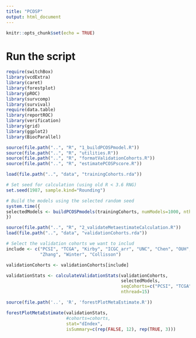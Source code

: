 ```yaml
---
title: "PCOSP"
output: html_document
---
```


```r
knitr::opts_chunk$set(echo = TRUE)
```

# Run the script

```r
require(switchBox)
library(vcdExtra)
library(caret)
library(forestplot)
library(pROC)
library(survcomp)
library(survival)
require(data.table)
library(reportROC)
library(verification)
library(grid)
library(ggplot2)
library(BiocParallel)

source(file.path("..", "R", "1_buildPCOSPmodel.R"))
source(file.path("..", "R", "utilities.R"))
source(file.path("..", "R", "formatValidationCohorts.R"))
source(file.path("..", "R", "estimatePCOSPscore.R"))
```

```r
load(file.path("..", "data", "trainingCohorts.rda"))

# Set seed for calculation (using old R < 3.6 RNG)
set.seed(1987, sample.kind="Rounding")

# Build the models using the selected random seed
system.time({
selectedModels <- buildPCOSPmodels(trainingCohorts, numModels=1000, nthread=15)
})
```

```r
source(file.path("..", "R", "2_validateMetaestimateCalculation.R"))
load(file.path("..", "data", "validationCohorts.rda"))

# Select the validation cohorts we want to includ
include <- c("PCSI", "TCGA", "Kirby", "ICGC_arr", "UNC", "Chen", "OUH", 
             "Zhang", "Winter", "Collisson")

validationCohorts <- validationCohorts[include]

validationStats <- calculateValidationStats(validationCohorts,
                                            selectedModels,
                                            seqCohorts=c("PCSI", "TCGA", "Kirby"),
                                            nthread=15)
```


```r
source(file.path('..', 'R', 'forestPlotMetaEstimate.R'))

forestPlotMetaEstimate(validationStats,
                       #cohorts=cohorts,
                       stat="dIndex", 
                       isSummary=c(rep(FALSE, 12), rep(TRUE, 3)))

```


